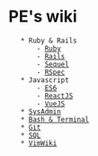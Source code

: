 = PE's wiki =
	* Ruby & Rails
		- [[Ruby]]
		- [[Rails]]
		- [[Sequel]]
		- [[RSpec]]
	* Javascript
		- [[ES6]]
		- [[ReactJS]]
		- [[VueJS]]
	* [[SysAdmin]]
	* [[Bash & Terminal]]
	* [[Git]]
	* [[SQL]]
	* [[VimWiki]]
